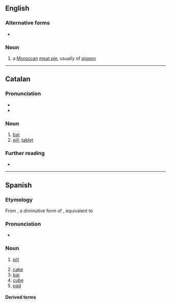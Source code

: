 ==English==

===Alternative forms===
* {{alter|en|b'steeya|bisteeya}}

===Noun===
{{Wikipedia|Pastila}}
{{en-noun}}

# a [[Moroccan]] [[meat pie]], usually of [[pigeon]]

----

==Catalan==

===Pronunciation===
* {{ca-IPA}}
* {{rhymes|ca|iʎa}}

===Noun===
{{ca-noun|f}}

# [[bar]] {{gloss|of soap, chocolate, etc.}}
# [[pill]], [[tablet]]

===Further reading===
* {{R:IEC2}}

----

==Spanish==

===Etymology===
From {{der|es|la|pastellum|t=dough, paste}}, a diminutive form of {{m|la|pasta|t=dough, paste}}, equivalent to {{af|es|pasta|-illa}}

===Pronunciation===
* {{es-IPA}}

===Noun===
{{es-noun|f}}

# [[pill]]
#: {{syn|es|píldora|tableta}}
# [[cake]] {{gloss|block of a dense material}}
# [[bar]] {{gloss|block of soap or chocolate}}
# [[cube]] {{gloss|cube of stock}}
# [[pad]] {{gloss|brake pad}}

====Derived terms====
{{der3
|es|a toda pastilla
|empastillar
|pastilla anticonceptiva
|pastilla de frenos
}}